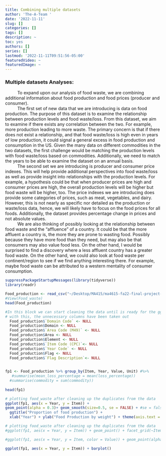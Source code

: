 ```yaml
---
title: Combining multiple datasets
author: 'The-A-Team '
date: '2022-11-11'
slug: []
categories: []
tags: []
description: ~
toc: yes
authors: []
series: []
lastmod: '2022-11-11T09:51:56-05:00'
featuredVideo: ~
featuredImage: ~
---
```


### Multiple datasets Analyses:

|           To expand upon our analysis of food waste, we are combining additional information about food production and food prices (producer and consumer). 

|           The first set of new data that we are introducing is data on food production. The purpose of this dataset is to examine the relationship between production levels and food waste/loss. From this dataset, we aim to examine if there exists any correlation between the two. For example, more production leading to more waste. The primary concern is that if there does not exist a relationship, and that food waste/loss is high even in years of low production, it could signal a general excess in food production and consumption in the US. Given the many data on different commodities in the two datasets, the first challenge would be matching the production levels with food waste/loss based on commodities. Additionally, we need to match the years to be able to examine the dataset on an annual basis. 

|           The second set we are introducing is producer and consumer price indexes. This will help provide additional perspectives into food waste/loss as well as provide insight into relationships with the production levels. For example, a hypothesis could be that when producer prices are high and consumer prices are high, the overall production levels will be higher but food waste will be higher, too. The price indexes we are introducing does provide some categories of prices, such as meat, vegetables, and dairy. However, this is not nearly as specific nor detailed as the production or waste/loss data, hence, we will likely have to focus on the food prices for all foods. Additionally, the dataset provides percentage change in prices and not absolute values. 

|           We are also thinking of possibly looking at the relationship between food waste and the “affluence” of a country. It could be that the more affluent a country is, the more they are prone to wasting food. Possibly because they have more food than they need, but may also be that consumers may also value food less. On the other hand, I would be surprised to find a discovery where a less affluent country has a greater food waste. On the other hand, we could also look at food waste per continent/region to see if we find anything interesting there. For example, maybe food waste can be attributed to a western mentality of consumer consumption. 


```r

suppressPackageStartupMessages(library(tidyverse))
library(readr)

Food_production <- read_csv("~/Desktop/MA415/ma4615-fa22-final-project-the_a_team/dataset/production.csv")
#View(Food_waste)
head(Food_production)
```

```r

#In this block we can start cleaning the data until is ready for the ggpplots in another section
# with this, the unnecessary columns have been taken out
  Food_production$`Domain Code` <- NULL 
  Food_production$Domain <- NULL 
  Food_production$`Area Code (M49)` <- NULL
  Food_production$Area <- NULL
  Food_production$Element <- NULL
  Food_production$`Item Code (CPC)`<- NULL
  Food_production$`Year Code` <- NULL
  Food_production$Flag <- NULL
  Food_production$`Flag Description`<- NULL
 
```

```r
fp1 <- Food_production %>% group_by(Item, Year, Value, Unit) #%>%
   #summarise(mean_loss_percentage = mean(loss_percentage))
  #summarise(commodity = sum(commodity))
   
head(fp1)

```


```r
# plotting food_waste after cleaning up the duplicates from the data
ggplot(fp1, aes(x = Year, y = Item)) +
geom_point(alpha = 0.3)+ geom_smooth(size=0.5, se = FALSE) + #se = false, is to remove the confidence bands
  ggtitle("Proportion of food production") +
  xlab("Year") + ylab("Food Production by weight") + theme(axis.text = element_text(size = 2)) 
```

```r

# plotting food_waste after cleaning up the duplicates from the data
#ggplot(fp1, aes(x = Year, y = Item)) + geom_point() + facet_grid(~Item)

#ggplot(fp1, aes(x = Year, y = Item, color = Value)) + geom_point(alpha=0.7) + theme(axis.text = element_text(size = 2)) 

ggplot(fp1, aes(x = Year, y = Item)) + barplot()

```

